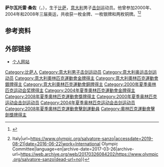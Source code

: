 {{Expand|time=2015-05-14}}
{{MedalTableTop|}}
{{MedalCountry | {{ITA}} }}
{{MedalSport | 男子[[劍擊|劍擊]]}}
{{MedalCompetition|[[奧林匹克運動會|奧林匹克運動會]]}}
{{MedalBronze| [[2000年夏季奧林匹克運動會|2000年 悉尼]] | [[2000年夏季奧林匹克運動會擊劍比賽|花劍團體]]}}
{{MedalGold| [[2004年夏季奧林匹克運動會|2004年 雅典]] | [[2004年夏季奧林匹克運動會擊劍比賽|花劍團體]]}}
{{MedalSilver| [[2004年夏季奧林匹克運動會|2004年 雅典]] | [[2004年夏季奧林匹克運動會擊劍比賽|花劍個人]]}}
{{MedalBronze| [[2008年夏季奧林匹克運動會|2008年 北京]] | [[2008年夏季奧林匹克運動會擊劍比賽|花劍個人]]}} 
{{MedalBottom}}
'''萨尔瓦托雷·桑佐'''（{{lang-it|'''Salvatore Sanzo'''}}，{{bd|1975年|11月26日}}），生于[[比萨|比萨]]，[[意大利|意大利]]男子[[击剑|击剑]]运动员。他曾参加2000年、2004年和2008年三届奥运，共收获一枚金牌、一枚银牌和两枚铜牌。<ref>{{Cite web|title=INTERNATIONAL FENCING FEDERATION - The International Fencing Federation official website|url=http://fie.org/athletes/4670|accessdate=2019-08-21|work=INTERNATIONAL FENCING FEDERATION - The International Fencing Federation official website|archive-date=2020-07-09|archive-url=https://web.archive.org/web/20200709204529/https://fie.org/athletes/4670|dead-url=no}}</ref><ref>{{Cite web|title=Salvatore SANZO - Olympic Fencing {{!}} Italy|url=https://www.olympic.org/salvatore-sanzo|accessdate=2019-08-21|date=2016-06-22|work=International Olympic Committee|language=en|archive-date=2017-03-26|archive-url=https://web.archive.org/web/20170326084202/https://www.olympic.org/salvatore-sanzo|dead-url=no}}</ref>

== 参考资料 ==
{{reflist}}

== 外部链接 ==
* [http://www.salvatoresanzo.it/ 个人网站] {{Wayback|url=http://www.salvatoresanzo.it/ |date=20210125092224 }}

{{Italy-sport-bio-stub}}
{{奥林匹克运动会击剑比赛男子花剑团体冠军}}
{{世界击剑锦标赛男子花剑个人冠军}}

{{Authority control}}
{{DEFAULTSORT:Sanzo, Salvatore}}
[[Category:比萨人|Category:比萨人]]
[[Category:意大利男子击剑运动员|Category:意大利男子击剑运动员]]
[[Category:意大利奥运击剑运动员|Category:意大利奥运击剑运动员]]
[[Category:意大利奧林匹克運動會金牌得主|Category:意大利奧林匹克運動會金牌得主]]
[[Category:意大利奧林匹克運動會銀牌得主|Category:意大利奧林匹克運動會銀牌得主]]
[[Category:意大利奧林匹克運動會銅牌得主|Category:意大利奧林匹克運動會銅牌得主]]
[[Category:2000年夏季奥林匹克运动会奖牌得主|Category:2000年夏季奥林匹克运动会奖牌得主]]
[[Category:2004年夏季奧林匹克運動會金牌得主|Category:2004年夏季奧林匹克運動會金牌得主]]
[[Category:2008年夏季奧林匹克運動會獎牌得主|Category:2008年夏季奧林匹克運動會獎牌得主]]
[[Category:2000年夏季奥林匹克运动会击剑运动员|Category:2000年夏季奥林匹克运动会击剑运动员]]
[[Category:2004年夏季奥林匹克运动会击剑运动员|Category:2004年夏季奥林匹克运动会击剑运动员]]
[[Category:2008年夏季奧林匹克運動會擊劍運動員|Category:2008年夏季奧林匹克運動會擊劍運動員]]
[[Category:奧林匹克運動會擊劍獎牌得主|Category:奧林匹克運動會擊劍獎牌得主]]